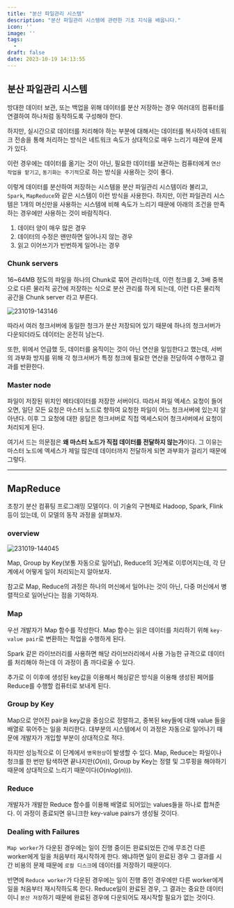```yaml
---
title: "분산 파일관리 시스템"
description: "분산 파일관리 시스템에 관련한 기초 지식을 배웁니다."
icon: ''
image: ''
tags:
  - 
draft: false
date: 2023-10-19 14:13:55
---
```


## 분산 파일관리 시스템

방대한 데이터 보관, 또는 백업을 위해 데이터를 분산 저장하는 경우 여러대의 컴퓨터를 연결하여 하나처럼 동작하도록 구성해야 한다.

하지만, 실시간으로 데이터를 처리해야 하는 부분에 대해서는 데이터를 복사하여 네트워크 전송을 통해 처리하는 방식은 네트워크 속도가 상대적으로 매우 느리기 때문에 문제가 있다.

이런 경우에는 데이터를 옮기는 것이 아닌, 필요한 데이터를 보관하는 컴퓨터에게 `연산 작업을 맡기고`, `동기화는 주기적`으로 하는 방식을 사용하는 것이 좋다.

이렇게 데이터를 분산하여 저장하는 시스템을 분산 파일관리 시스템이라 불리고, `Spark`, `MapReduce`와 같은 시스템이 이런 방식을 사용한다.
하지만, 이런 파일관리 시스템은 1개의 머신만을 사용하는 시스템에 비해 속도가 느리기 때문에 아래의 조건을 만족하는 경우에만 사용하는 것이 바람직하다.

1. 데이터 양이 매우 많은 경우
2. 데이터의 수정은 왠만하면 일어나지 않는 경우
3. 읽고 이어쓰기가 빈번하게 일어나는 경우

### Chunk servers

16~64MB 정도의 파일을 하나의 Chunk로 묶어 관리하는데, 이런 청크를 2, 3배 중복으로 다른 물리적 공간에 저장하는 식으로 분산 관리를 하게 되는데,
이런 다른 물리적 공간을 Chunk server 라고 부른다.

![231019-143146](/posts/mid_01/231019-143146.png)

따라서 여러 청크서버에 동일한 청크가 분산 저장되어 있기 때문에 하나의 청크서버가 다운되더라도 데이터는 온전히 남는다.

또한, 위에서 언급했 듯, 데이터를 움직이는 것이 아닌 연산을 일임한다고 했는데,
서버의 과부화 방지를 위해 각 청크서버가 특정 청크에 필요한 연산을 전담하여 수행하고 결과를 반환한다.

### Master node

파일이 저장된 위치인 메타데이터를 저장한 서버이다.
따라서 파일 엑세스 요청이 들어오면, 일단 모든 요청은 마스터 노드로 향하여 요청한 파일이 어느 청크서버에 있는지 알아낸다.
이후 그 요청에 대한 응답은 청크서버로 직접 엑세스되어 청크서버에서 요청이 처리되게 된다.

여기서 드는 의문점은 **왜 마스터 노드가 직접 데이터를 전달하지 않는가**이다.
그 이유는 마스터 노드에 엑세스가 제일 많은데 데이터까지 전달하게 되면 과부화가 걸리기 때문에 그렇다.

---

## MapReduce

초창기 분산 컴퓨팅 프로그래밍 모델이다.
이 기술의 구현체로 Hadoop, Spark, Flink 등이 있는데, 이 모델의 동작 과정을 살펴보자.

### overview

![231019-144045](/posts/mid_01/231019-144045.png)

Map, Group by Key(보통 자동으로 일어남), Reduce의 3단계로 이루어지는데, 각 단계에서 어떻게 일이 처리되는지 알아보자.

참고로 Map, Reduce의 과정은 하나의 머신에서 일어나는 것이 아닌, 다중 머신에서 병렬적으로 일어난다는 점을 기억하자.

### Map

우선 개발자가 Map 함수를 작성한다.
Map 함수는 읽은 데이터를 처리하기 위해 `key-value pair`로 변환하는 작업을 수행하게 된다.

Spark 같은 라이브러리를 사용하면 해당 라이브러리에서 사용 가능한 규격으로 데이터를 처리해야 하는데 이 과정이 좀 까다로울 수 있다.

추가로 이 이후에 생성된 key값을 이용해서 해싱같은 방식을 이용해 생성된 페어를 Reduce를 수행할 컴퓨터로 보내게 된다.

### Group by Key

Map으로 얻어진 pair을 key값을 중심으로 정렬하고, 중복된 key들에 대해 value 들을 배열로 묶어주는 일을 처리한다.
대부분의 시스템에서 이 과정은 자동으로 일어나기 때문에 개발자가 개입할 부분이 상대적으로 적다.

하지만 성능적으로 이 단계에서 `병목현상`이 발생할 수 있다.
Map, Reduce는 파일이나 청크를 한 번만 탐색하면 끝나지만($O(n)$),
Group by Key는 정렬 및 그루핑을 해야하기 때문에 상대적으로 느리기 때문이다($O(n log(n))$).

### Reduce

개발자가 개발한 Reduce 함수를 이용해 배열로 되어있는 values들을 하나로 합쳐준다.
이 과정이 종료되면 유니크한 key-value pairs가 생성될 것이다.

### Dealing with Failures

`Map worker`가 다운된 경우에는 일이 진행 중이든 완료되었든 간에 무조건 다른 worker에게 일을 처음부터 재시작하게 한다.
왜냐하면 일이 완료된 경우 그 결과를 시간 비용의 문제 때문에 `로컬 디스크`에 데이터를 저장하기 때문이다.

반면에 `Reduce worker`가 다운된 경우에는 일이 진행 중인 경우에만 다른 worker에게 일을 처음부터 재시작하도록 한다.
Reduce일이 완료된 경우, 그 결과는 중요한 데이터이니 `분산 저장`하기 때문에 완료된 경우에 다운되어도 재시작할 필요가 없는 것이다.
